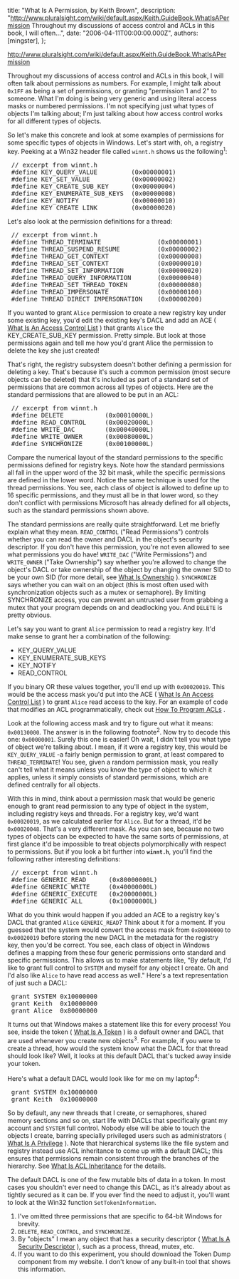 
  title: "What Is A Permission, by Keith Brown",
  description: "http://www.pluralsight.com/wiki/default.aspx/Keith.GuideBook.WhatIsAPermission Throughout my discussions of access control and ACLs in this book, I will often...",
  date: "2006-04-11T00:00:00.000Z",
  authors: [mingster],
};

<p><a href="http://www.pluralsight.com/wiki/default.aspx/Keith.GuideBook.WhatIsAPermission">http://www.pluralsight.com/wiki/default.aspx/Keith.GuideBook.WhatIsAPermission</a></p>
<p>
<p>Throughout my discussions of access control and ACLs in this book, I will often talk about permissions as numbers. For example, I might talk about <code>0x1FF</code> as being a set of permissions, or granting "permission 1 and 2" to someone. What I'm doing is being very generic and using literal access masks or numbered permissions. I'm not specifying just what types of objects I'm talking about; I'm just talking about how access control works for all different types of objects.</p>
<p>
<p>So let's make this concrete and look at some examples of permissions for some specific types of objects in Windows. Let's start with, oh, a registry key. Peeking at a Win32 header file called <code>winnt.h</code> shows us the following<sup>1</sup>:</p>
<pre> // excerpt from winnt.h<br /> #define KEY_QUERY_VALUE         (0x00000001)<br /> #define KEY_SET_VALUE           (0x00000002)<br /> #define KEY_CREATE_SUB_KEY      (0x00000004)<br /> #define KEY_ENUMERATE_SUB_KEYS  (0x00000008)<br /> #define KEY_NOTIFY              (0x00000010)<br /> #define KEY_CREATE_LINK         (0x00000020)<br /></pre>
<p>
<p>Let's also look at the permission definitions for a thread:</p>
<pre> // excerpt from winnt.h<br /> #define THREAD_TERMINATE               (0x00000001)  <br /> #define THREAD_SUSPEND_RESUME          (0x00000002)  <br /> #define THREAD_GET_CONTEXT             (0x00000008)  <br /> #define THREAD_SET_CONTEXT             (0x00000010)  <br /> #define THREAD_SET_INFORMATION         (0x00000020)  <br /> #define THREAD_QUERY_INFORMATION       (0x00000040)  <br /> #define THREAD_SET_THREAD_TOKEN        (0x00000080)<br /> #define THREAD_IMPERSONATE             (0x00000100)<br /> #define THREAD_DIRECT_IMPERSONATION    (0x00000200)<br /></pre>
<p>
<p>If you wanted to grant <code>Alice</code> permission to create a new registry key under some existing key, you'd edit the existing key's DACL and add an ACE ( <a href="http://www.pluralsight.com/wiki/default.aspx/Keith.GuideBook/WhatIsAnAccessControlList.html">What Is An Access Control List</a> ) that grants <code>Alice</code> the KEY_CREATE_SUB_KEY permission. Pretty simple. But look at those permissions again and tell me how you'd grant Alice the permission to delete the key she just created!</p>
<p>
<p>That's right, the registry subsystem doesn't bother defining a permission for deleting a key. That's because it's such a common permission (most secure objects can be deleted) that it's included as part of a standard set of permissions that are common across all types of objects. Here are the standard permissions that are allowed to be put in an ACL:</p>
<pre> // excerpt from winnt.h<br /> #define DELETE           (0x00010000L)<br /> #define READ_CONTROL     (0x00020000L)<br /> #define WRITE_DAC        (0x00040000L)<br /> #define WRITE_OWNER      (0x00080000L)<br /> #define SYNCHRONIZE      (0x00100000L)<br /></pre>
<p>
<p>Compare the numerical layout of the standard permissions to the specific permissions defined for registry keys. Note how the standard permissions all fall in the upper word of the 32 bit mask, while the specific permissions are defined in the lower word. Notice the same technique is used for the thread permissions. You see, each class of object is allowed to define up to 16 specific permissions, and they must all be in that lower word, so they don't conflict with permissions Microsoft has already defined for all objects, such as the standard permissions shown above.</p>
<p>
<p>The standard permissions are really quite straightforward. Let me briefly explain what they mean. <code>READ_CONTROL</code> ("Read Permissions") controls whether you can read the owner and DACL in the object's security descriptor. If you don't have this permission, you're not even allowed to see what permissions you do have! <code>WRITE_DAC</code> ("Write Permissions") and <code>WRITE_OWNER</code> ("Take Ownership") say whether you're allowed to change the object's DACL or take ownership of the object by changing the owner SID to be your own SID (for more detail, see <a href="http://www.pluralsight.com/wiki/default.aspx/Keith.GuideBook/WhatIsOwnership.html">What Is Ownership</a> ). <code>SYNCHRONIZE</code> says whether you can wait on an object (this is most often used with synchronization objects such as a mutex or semaphore). By limiting SYNCHRONIZE access, you can prevent an untrusted user from grabbing a mutex that your program depends on and deadlocking you. And <code>DELETE</code> is pretty obvious.</p>
<p>
<p>Let's say you want to grant <code>Alice</code> permission to read a registry key. It'd make sense to grant her a combination of the following: </p>
<p>
<ul>
<li>KEY_QUERY_VALUE </li>
<li>KEY_ENUMERATE_SUB_KEYS </li>
<li>KEY_NOTIFY </li>
<li>READ_CONTROL </li>
</ul>
<p>
<p>If you binary OR these values together, you'll end up with <code>0x00020019</code>. This would be the access mask you'd put into the ACE ( <a href="http://www.pluralsight.com/wiki/default.aspx/Keith.GuideBook/WhatIsAnAccessControlList.html">What Is An Access Control List</a> ) to grant <code>Alice</code> read access to the key. For an example of code that modifies an ACL programmatically, check out <a href="http://www.pluralsight.com/wiki/default.aspx/Keith.GuideBook/HowToProgramACLs.html">How To Program ACLs</a> .</p>
<p>
<p>Look at the following access mask and try to figure out what it means: <code>0x00130000</code>. The answer is in the following footnote<sup>2</sup>. Now try to decode this one: <code>0x00000001</code>. Surely this one is easier! Oh wait, I didn't tell you what type of object we're talking about. I mean, if it were a registry key, this would be <code>KEY_QUERY_VALUE</code> -a fairly benign permission to grant, at least compared to <code>THREAD_TERMINATE</code>! You see, given a random permission mask, you really can't tell what it means unless you know the type of object to which it applies, unless it simply consists of standard permissions, which are defined centrally for all objects.</p>
<p>
<p>With this in mind, think about a permission mask that would be generic enough to grant read permission to any type of object in the system, including registry keys and threads. For a registry key, we'd want <code>0x00020019</code>, as we calculated earlier for <code>Alice</code>. But for a thread, it'd be <code>0x00020048</code>. That's a very different mask. As you can see, because no two types of objects can be expected to have the same sorts of permissions, at first glance it'd be impossible to treat objects polymorphically with respect to permissions. But if you look a bit further into <code><strong>winnt.h</strong></code>, you'll find the following rather interesting definitions:</p>
<pre> // excerpt from winnt.h<br /> #define GENERIC_READ      (0x80000000L)<br /> #define GENERIC_WRITE     (0x40000000L)<br /> #define GENERIC_EXECUTE   (0x20000000L)<br /> #define GENERIC_ALL       (0x10000000L)<br /></pre>
<p>
<p>What do you think would happen if you added an ACE to a registry key's DACL that granted <code>Alice</code> <code>GENERIC_READ</code>? Think about it for a moment. If you guessed that the system would convert the access mask from <code>0x80000000</code> to <code>0x00020019</code> before storing the new DACL in the metadata for the registry key, then you'd be correct. You see, each class of object in Windows defines a mapping from these four generic permissions onto standard and specific permissions. This allows us to make statements like, "By default, I'd like to grant full control to <code>SYSTEM</code> and myself for any object I create. Oh and I'd also like <code>Alice</code> to have read access as well." Here's a text representation of just such a DACL:</p>
<pre> grant SYSTEM 0x10000000<br /> grant Keith  0x10000000<br /> grant Alice  0x80000000<br /></pre>
<p>
<p>It turns out that Windows makes a statement like this for every process! You see, inside the token ( <a href="http://www.pluralsight.com/wiki/default.aspx/Keith.GuideBook/WhatIsAToken.html">What Is A Token</a> ) is a default owner and DACL that are used whenever you create new objects<sup>3</sup>. For example, if you were to create a thread, how would the system know what the DACL for that thread should look like? Well, it looks at this default DACL that's tucked away inside your token.</p>
<p>
<p>Here's what a default DACL would look like for me on my laptop<sup>4</sup>:</p>
<pre> grant SYSTEM 0x10000000<br /> grant Keith  0x10000000<br /></pre>
<p>
<p>So by default, any new threads that I create, or semaphores, shared memory sections and so on, start life with DACLs that specifically grant my account and <code>SYSTEM</code> full control. Nobody else will be able to touch the objects I create, barring specially privileged users such as administrators ( <a href="http://www.pluralsight.com/wiki/default.aspx/Keith.GuideBook/WhatIsAPrivilege.html">What Is A Privilege</a> ). Note that hierarchical systems like the file system and registry instead use ACL inheritance to come up with a default DACL; this ensures that permissions remain consistent through the branches of the hierarchy. See <a href="http://www.pluralsight.com/wiki/default.aspx/Keith.GuideBook/WhatIsACLInheritance.html">What Is ACL Inheritance</a> for the details.</p>
<p>
<p>The default DACL is one of the few mutable bits of data in a token. In most cases you shouldn't ever need to change this DACL, as it's already about as tightly secured as it can be. If you ever find the need to adjust it, you'll want to look at the Win32 function <code>SetTokenInformation</code>.</p>
<p>
<div class="Rule"></div>
<p>
<ol>
<li>I've omitted three permissions that are specific to 64-bit Windows for brevity. </li>
<li><code>DELETE</code>, <code>READ_CONTROL</code>, and <code>SYNCHRONIZE</code>. </li>
<li>By "objects" I mean any object that has a security descriptor ( <a href="http://www.pluralsight.com/wiki/default.aspx/Keith.GuideBook/WhatIsASecurityDescriptor.html">What Is A Security Descriptor</a> ), such as a process, thread, mutex, etc. </li>
<li>If you want to do this experiment, you should download the Token Dump component from my website. I don't know of any built-in tool that shows this information. </li>
</ol>
